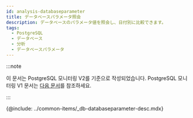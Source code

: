 ```yaml
---
id: analysis-databaseparameter
title: データベースパラメータ照会
description: データベースのパラメータ値を照会し、日付別に比較できます。
tags:
  - PostgreSQL
  - データベース
  - 分析
  - データベースパラメータ
---
```


:::note

이 문서는 PostgreSQL 모니터링 V2를 기준으로 작성되었습니다. PostgreSQL 모니터링 V1 문서는 [다음 문서](../postgresql-v1/analysis-databaseparameter)를 참조하세요.

:::


{@include: ../common-items/_db-databaseparameter-desc.mdx}  
